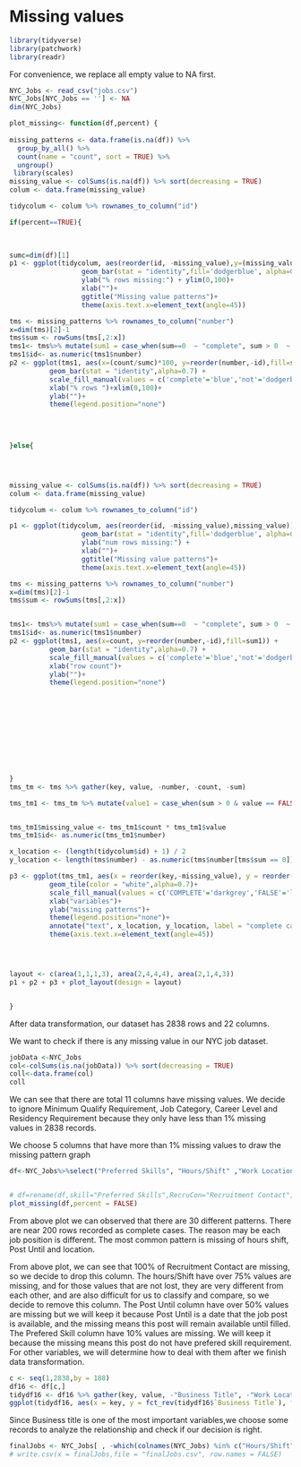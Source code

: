 # Missing values
```r
library(tidyverse)
library(patchwork)
library(readr)
```
For convenience, we replace all empty value to NA first.
```r
NYC_Jobs <- read_csv("jobs.csv")
NYC_Jobs[NYC_Jobs == ''] <- NA
dim(NYC_Jobs)
```



```r
plot_missing<- function(df,percent) {
  
missing_patterns <- data.frame(is.na(df)) %>%
  group_by_all() %>%
  count(name = "count", sort = TRUE) %>%
  ungroup() 
 library(scales)
missing_value <- colSums(is.na(df)) %>% sort(decreasing = TRUE)
colum <- data.frame(missing_value)

tidycolum <- colum %>% rownames_to_column("id")

if(percent==TRUE){
  
  

sumc=dim(df)[1]
p1 <- ggplot(tidycolum, aes(reorder(id, -missing_value),y=(missing_value/sumc)*100))+
                  geom_bar(stat = "identity",fill='dodgerblue', alpha=0.7) + 
                  ylab("% rows missing:") + ylim(0,100)+
                  xlab("")+
                  ggtitle("Missing value patterns")+
                  theme(axis.text.x=element_text(angle=45))

tms <- missing_patterns %>% rownames_to_column("number")
x=dim(tms)[2]-1
tms$sum <- rowSums(tms[,2:x])
tms1<- tms%>% mutate(sum1 = case_when(sum==0  ~ "complete", sum > 0  ~ "not"))
tms1$id<- as.numeric(tms1$number)
p2 <- ggplot(tms1, aes(x=(count/sumc)*100, y=reorder(number,-id),fill=sum1)) + 
          geom_bar(stat = "identity",alpha=0.7) + 
          scale_fill_manual(values = c('complete'='blue','not'='dodgerblue'))+
          xlab("% rows ")+xlim(0,100)+
          ylab("")+
          theme(legend.position="none")
          

  
  
}else{




missing_value <- colSums(is.na(df)) %>% sort(decreasing = TRUE)
colum <- data.frame(missing_value)

tidycolum <- colum %>% rownames_to_column("id")

p1 <- ggplot(tidycolum, aes(reorder(id, -missing_value),missing_value))+
                  geom_bar(stat = "identity",fill='dodgerblue', alpha=0.7) + 
                  ylab("num rows missing:") + 
                  xlab("")+
                  ggtitle("Missing value patterns")+
                  theme(axis.text.x=element_text(angle=45))

tms <- missing_patterns %>% rownames_to_column("number")
x=dim(tms)[2]-1
tms$sum <- rowSums(tms[,2:x])


tms1<- tms%>% mutate(sum1 = case_when(sum==0  ~ "complete", sum > 0  ~ "not"))
tms1$id<- as.numeric(tms1$number)
p2 <- ggplot(tms1, aes(x=count, y=reorder(number,-id),fill=sum1)) + 
          geom_bar(stat = "identity",alpha=0.7) + 
          scale_fill_manual(values = c('complete'='blue','not'='dodgerblue'))+
          xlab("row count")+
          ylab("")+
          theme(legend.position="none")
          








 
  
}
tms_tm <- tms %>% gather(key, value, -number, -count, -sum)

tms_tm1 <- tms_tm %>% mutate(value1 = case_when(sum > 0 & value == FALSE ~ "FALSE", sum > 0 & value == TRUE ~ "TRUE", sum == 0 ~ "COMPLETE"))


tms_tm1$missing_value <- tms_tm1$count * tms_tm1$value
tms_tm1$id<- as.numeric(tms_tm1$number)

x_location <- (length(tidycolum$id) + 1) / 2
y_location <- length(tms$number) - as.numeric(tms$number[tms$sum == 0]) + 1

p3 <- ggplot(tms_tm1, aes(x = reorder(key,-missing_value), y = reorder(number,-id), fill = value1)) + 
          geom_tile(color = "white",alpha=0.7)+ 
          scale_fill_manual(values = c('COMPLETE'='darkgrey','FALSE'='lightgrey','TRUE'='mediumpurple'))+
          xlab("variables")+
          ylab("missing patterns")+
          theme(legend.position="none")+
          annotate("text", x_location, y_location, label = "complete cases")+ 
          theme(axis.text.x=element_text(angle=45))




layout <- c(area(1,1,1,3), area(2,4,4,4), area(2,1,4,3))
p1 + p2 + p3 + plot_layout(design = layout) 


}

```
After data transformation, our dataset has 2838 rows and 22 columns.

We want to check if there is any missing value in our NYC job dataset.
```r
jobData <-NYC_Jobs
col<-colSums(is.na(jobData)) %>% sort(decreasing = TRUE)
coll<-data.frame(col)
coll
```
We can see that there are total 11 columns have missing values. We decide to ignore Minimum Qualify Requirement, Job Category, Career Level and Residency Requirement because they only have less than 1% missing values in 2838 records.


We choose 5 columns that have more than 1% missing values to draw the missing pattern graph

```r
df<-NYC_Jobs%>%select("Preferred Skills", "Hours/Shift" ,"Work Location 1","Business Title","Post Until", "Full-Time/Part-Time indicator")


# df=rename(df,skill="Preferred Skills",RecruCon="Recruitment Contact", Info="Additional Information", hours="Hours/Shift",loc="Work Location 1",title="Business Title",FTPT="Full-Time/Part-Time indicator")
plot_missing(df,percent = FALSE)

```
From above plot we can observed that there are 30 different patterns. There are near 200 rows recorded as complete cases. The reason may be each job position is different. The most common pattern is missing of hours shift, Post Until and location.

From above plot, we can see that 100% of Recruitment Contact are missing, so we decide to drop this column.
The hours/Shift have over 75% values are missing, and for those values that are not lost, they are very different from each other, and are also difficult for us to classify and compare, so we decide to remove this column.
The Post Until column have over 50% values are missing but we will keep it because Post Until is a date that the job post is available, and the missing means this post will remain available until filled.
The Prefered Skill column have 10% values are missing. We will keep it because the missing means this post do not have prefered skill requirement.
For other variables, we will determine how to deal with them after we finish data transformation.


```r
c <- seq(1,2838,by = 188)
df16 <- df[c,]
tidydf16 <- df16 %>% gather(key, value, -"Business Title", -"Work Location 1", -"Full-Time/Part-Time indicator") %>% mutate(missing = ifelse(is.na(value), "yes", "no"))
ggplot(tidydf16, aes(x = key, y = fct_rev(tidydf16$`Business Title`), fill = missing )) + geom_tile(color = "white") + scale_fill_viridis_d() + theme_bw()+ylab('Business Title')+xlab("") 

```

Since Business title is one of the most important variables,we choose some records to analyze the relationship and check if our decision is right.

```r
finalJobs <- NYC_Jobs[ , -which(colnames(NYC_Jobs) %in% c("Hours/Shift" ,"Work Location 1"))]
# write.csv(x = finalJobs,file = "finalJobs.csv", row.names = FALSE)
```

